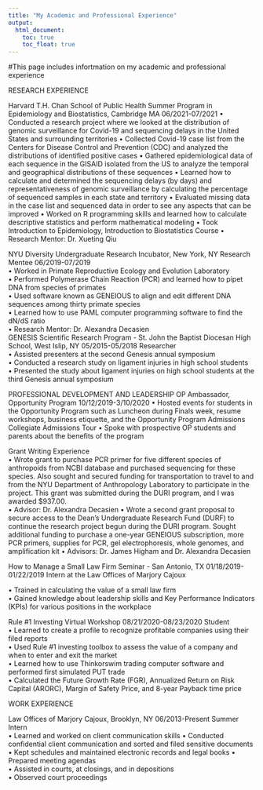 ```yaml
---
title: "My Academic and Professional Experience"
output: 
  html_document:
    toc: true
    toc_float: true
---
```


#This page includes infortmation on my academic and professional experience 

RESEARCH EXPERIENCE  

Harvard T.H. Chan School of Public Health Summer Program in Epidemiology and Biostatistics, Cambridge 
MA                                                                                         06/2021-07/2021 
•	Conducted a research project where we looked at the distribution of genomic surveillance for Covid-19 and sequencing delays in the United States and surrounding territories 
•	Collected Covid-19 case list from the Centers for Disease Control and Prevention (CDC) and analyzed the distributions of identified positive cases 
•	Gathered epidemiological data of each sequence in the GISAID isolated from the US to analyze the temporal and geographical distributions of these sequences 
•	Learned how to calculate and determined the sequencing delays (by days) and representativeness of genomic surveillance by calculating the percentage of sequenced samples in each state and territory 
•	Evaluated missing data in the case list and sequenced data in order to see any aspects that can be improved 
•	Worked on R programming skills and learned how to calculate descriptive statistics and perform mathematical modeling 
•	Took Introduction to Epidemiology, Introduction to Biostatistics Course
•	Research Mentor: Dr. Xueting Qiu 


NYU Diversity Undergraduate Research Incubator, New York, NY Research Mentee   	       06/2019-07/2019  
•	Worked in Primate Reproductive Ecology and Evolution Laboratory  
•	Performed Polymerase Chain Reaction (PCR) and learned how to pipet DNA from species of primates  
•	Used software known as GENEIOUS to align and edit different DNA sequences among thirty primate species  
•	Learned how to use PAML computer programming software to find the dN/dS ratio  
•	Research Mentor: Dr. Alexandra Decasien  
GENESIS Scientific Research Program - St. John the Baptist Diocesan High School, West Islip, NY 05/2015-05/2018 Researcher  
•	Assisted presenters at the second Genesis annual symposium  
•	Conducted a research study on ligament injuries in high school students  
•	Presented the study about ligament injuries on high school students at the third Genesis annual symposium  



PROFESSIONAL DEVELOPMENT AND LEADERSHIP 
OP Ambassador, Opportunity Program                                                      10/12/2019-3/10/2020 
•	Hosted events for students in the Opportunity Program such as Luncheon during Finals week, resume workshops, business etiquette, and the Opportunity Program Admissions Collegiate Admissions Tour 
•	Spoke with prospective OP students and parents about the benefits of the program 


Grant Writing Experience  
•	Wrote grant to purchase PCR primer for five different species of anthropoids from NCBI database and purchased sequencing for these species. Also sought and secured funding for transportation to travel to and from the NYU Department of Anthropology Laboratory to participate in the project.  This grant was submitted during the DURI program, and I was awarded $937.00.  
•	Advisor: Dr. Alexandra Decasien 
•	Wrote a second grant proposal to secure access to the Dean’s Undergraduate Research Fund (DURF) to continue the research project begun during the DURI program.  Sought additional funding to purchase a one-year GENEIOUS subscription, more PCR primers, supplies for PCR, gel electrophoresis, whole genomes, and amplification kit 
•	Advisors:  Dr. James Higham and Dr. Alexandra Decasien 


How to Manage a Small Law Firm Seminar - San Antonio, TX   	 	                                      01/18/2019-01/22/2019
Intern at the Law Offices of Marjory Cajoux  

•	Trained in calculating the value of a small law firm  
•	Gained knowledge about leadership skills and Key Performance Indicators (KPIs) for various positions in the workplace  
 
Rule #1 Investing Virtual Workshop   	 	 	 	 	                            08/21/2020-08/23/2020  Student  
•	Learned to create a profile to recognize profitable companies using their filed reports  
•	Used Rule #1 investing toolbox to assess the value of a company and when to enter and exit the market  
•	Learned how to use Thinkorswim trading computer software and performed first simulated PUT trade  
•	Calculated the Future Growth Rate (FGR), Annualized Return on Risk Capital (ARORC), Margin of Safety Price, and 
8-year Payback time price  


WORK EXPERIENCE 

Law Offices of Marjory Cajoux, Brooklyn, NY  	 	 	 	                           06/2013-Present          Summer Intern  
•	Learned and worked on client communication skills 
•	Conducted confidential client communication and sorted and filed sensitive documents 
•	Kept schedules and maintained electronic records and legal books 
•	Prepared meeting agendas  
•	Assisted in courts, at closings, and in depositions  
•	Observed court proceedings  




